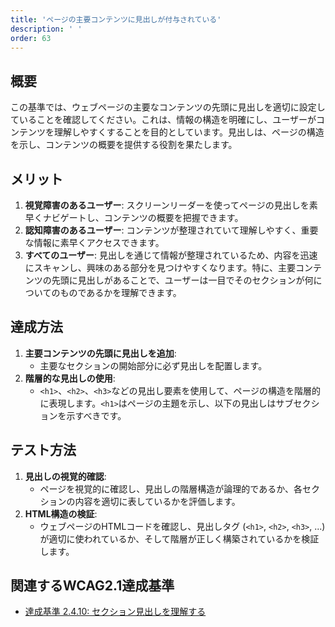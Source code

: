 ```yaml
---
title: 'ページの主要コンテンツに見出しが付与されている'
description: ' '
order: 63
---
```


## 概要
この基準では、ウェブページの主要なコンテンツの先頭に見出しを適切に設定していることを確認してください。これは、情報の構造を明確にし、ユーザーがコンテンツを理解しやすくすることを目的としています。見出しは、ページの構造を示し、コンテンツの概要を提供する役割を果たします。


## メリット
1. **視覚障害のあるユーザー**: スクリーンリーダーを使ってページの見出しを素早くナビゲートし、コンテンツの概要を把握できます。
2. **認知障害のあるユーザー**: コンテンツが整理されていて理解しやすく、重要な情報に素早くアクセスできます。
3. **すべてのユーザー**: 見出しを通じて情報が整理されているため、内容を迅速にスキャンし、興味のある部分を見つけやすくなります。特に、主要コンテンツの先頭に見出しがあることで、ユーザーは一目でそのセクションが何についてのものであるかを理解できます。   

## 達成方法
1. **主要コンテンツの先頭に見出しを追加**:
    - 主要なセクションの開始部分に必ず見出しを配置します。
2. **階層的な見出しの使用**:
    - `<h1>`、`<h2>`、`<h3>`などの見出し要素を使用して、ページの構造を階層的に表現します。`<h1>`はページの主題を示し、以下の見出しはサブセクションを示すべきです。

## テスト方法
1. **見出しの視覚的確認**:
    - ページを視覚的に確認し、見出しの階層構造が論理的であるか、各セクションの内容を適切に表しているかを評価します。
2. **HTML構造の検証**:
    - ウェブページのHTMLコードを確認し、見出しタグ (`<h1>`, `<h2>`, `<h3>`, ...) が適切に使われているか、そして階層が正しく構築されているかを検証します。

## 関連するWCAG2.1達成基準
- [達成基準 2.4.10: セクション見出しを理解する](https://waic.jp/translations/WCAG21/Understanding/section-headings)
